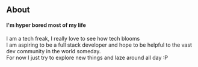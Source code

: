 ## About
  
#### I'm hyper bored most of my life
  
I am a tech freak, I really love to see how tech blooms  
I am aspiring to be a full stack developer and hope to be helpful
to the vast dev community in the world someday.  
For now I just try to explore new things and laze around all day :P